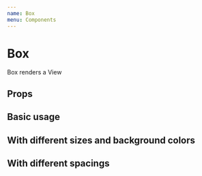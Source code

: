 ```yaml
---
name: Box
menu: Components
---
```




# Box

Box renders a View

## Props

<PropsTable of={BoxForDoc} />

## Basic usage

<Playground>
  <Box justifyContent="center" alignItems="center" height={200}>
    <Box bg="salmon" height={128} width={128} shadow={1} />
  </Box>
</Playground>

## With different sizes and background colors

<Playground>
  <Box bg="tomato" height={24} width={24} />
  <Box bg="#7fffd4" height={48} width={48} />
  <Box bg="rgb(30, 144, 255)" height={128} width={128} />
</Playground>

## With different spacings

<Playground>
  <Box bg="plum" height={48} width={48} m={2} />
  <Box bg="turquoise" height={48} width={48} m={30} />
</Playground>
